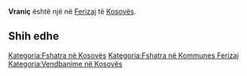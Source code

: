 {{Fshat në 
 | Emri                = Vraniç
 | EmriAlt                = 
 | NAME_SHORT_FORM=      
 | NAME_GENERIC=      
 | NAME_SORT_NAME_RO=      VRANIC
 | FULL_NAME_RO = Vraniç
 | FULL_NAME_ND_RO=Vranic
 | SORT_NAME_RG=VRANIC
 | FULL_NAME_RG=Vraniç
 | FULL_NAME_ND_RG=Vranic
 | SRP_NAME_SHORT_FORM=      
 | SRP_NAME_GENERIC=      
 | SRP_NAME_SORT_NAME_RO=      
 | SRP_FULL_NAME_RO = 
 | SRP_FULL_NAME_ND_RO=
 | SRP_SORT_NAME_RG=
 | SRP_FULL_NAME_RG=
 | SRP_FULL_NAME_ND_RG=
 | Emri (Rasa dhanore) = 
 | Figura              = 
 | Shteti              = Kosovo
 | Komuna              = Ferizaj
 | Kodi postar         = 
 | Sipërfaqja          = 

 | Popullsia           = 

 | Regj. i popullsisë  = 
 | Dend. e popullsisë  = 
 | Faqja zyrtare       = 
 <!--- Koordinatat ----> 
 | Gjerësia            = 42.325556
 | Gjatësia            = 20.919167
 | Lartësia            = 
}}
'''Vraniç''' është një [[]] në [[Ferizaj]] të [[Kosovës]].

<!-- == Gjeografia == -->
<!-- == Historia == -->
<!-- == Demografia == -->
== Shih edhe ==
{{Komuna Ferizaj}}
{{Kosovo-Administrata-Cung}}

[[Kategoria:Fshatra në Kosovës]]
[[Kategoria:Fshatra në Kommunes Ferizaj]]
[[Kategoria:Vendbanime në Kosovës]]